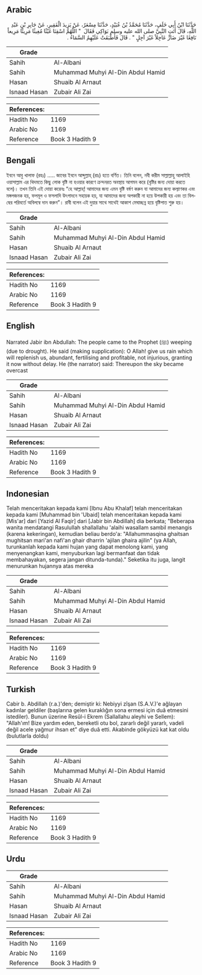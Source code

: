 ## Arabic


<div dir="rtl" lang="ar" style={{fontSize:'larger',backgroundColor:'#f8f9fa',padding:20}}>
حَدَّثَنَا ابْنُ أَبِي خَلَفٍ، حَدَّثَنَا مُحَمَّدُ بْنُ عُبَيْدٍ، حَدَّثَنَا مِسْعَرٌ، عَنْ يَزِيدَ الْفَقِيرِ، عَنْ جَابِرِ بْنِ عَبْدِ اللَّهِ، قَالَ أَتَتِ النَّبِيَّ صلى الله عليه وسلم بَوَاكِي فَقَالَ ‏ "‏ اللَّهُمَّ اسْقِنَا غَيْثًا مُغِيثًا مَرِيئًا مَرِيعاً نَافِعًا غَيْرَ ضَارٍّ عَاجِلاً غَيْرَ آجِلٍ ‏"‏ ‏.‏ قَالَ فَأَطْبَقَتْ عَلَيْهِمُ السَّمَاءُ ‏.‏
</div>
<div style={{backgroundColor:'#f8f9fa',padding:20, marginBottom: 10}}><table> <thead> <tr> <th>Grade</th> <th></th> </tr> </thead> <tbody> <tr><td>Sahih</td><td>Al-Albani</td></tr><tr><td>Sahih</td><td>Muhammad Muhyi Al-Din Abdul Hamid</td></tr><tr><td>Hasan</td><td>Shuaib Al Arnaut</td></tr><tr><td>Isnaad Hasan</td><td>Zubair Ali Zai</td></tr></tbody></table><table> <thead> <tr> <th>References:</th> <th></th> </tr> </thead> <tbody><tr><td>Hadith No</td><td>1169</td></tr><tr><td>Arabic No</td><td>1169</td></tr><tr><td>Reference</td><td>Book 3 Hadith 9</td></tr></tbody></table></div>

## Bengali


<div dir="ltr" lang="bn" style={{fontSize:'larger',backgroundColor:'#f8f9fa',padding:20}}>
ইবনে আবু খালাফ (রহঃ) ..... জাবের ইবনে আব্দুল্লাহ্‌ (রাঃ) হতে বর্ণিত। তিনি বলেন, নবী করীম সাল্লাল্লাহু আলাইহি ওয়াসাল্লাম এর খিদমতে কিছু লোক বৃষ্টি না হওয়ার কারণে ক্রন্দনরত অবস্থায় আগমন করে (বৃষ্টির জন্য দোয়া করতে বলে)। তখন তিনি এই দোয়া করেনঃ “হে আল্লাহ্‌! আমাদের জন্য এমন বৃষ্টি বর্ষণ করুন যা আমাদের জন্য কল্যাণকর এবং মঙ্গলজনক হয়, ফলমূল ও ফসলাদি উৎপাদনে সহায়ক হয়, যা আমাদের জন্য অপকারী না হয়ে উপকারী হয় এবং তা বিলম্বের পরিবর্তে অবিলম্বে দান করুন”। রাবী বলেন এই দুয়ার সাথে সাথেই আকাশ মেঘাচ্ছন্ন হয়ে বৃষ্টিপাত শুরু হয়।
</div>
<div style={{backgroundColor:'#f8f9fa',padding:20, marginBottom: 10}}><table> <thead> <tr> <th>Grade</th> <th></th> </tr> </thead> <tbody> <tr><td>Sahih</td><td>Al-Albani</td></tr><tr><td>Sahih</td><td>Muhammad Muhyi Al-Din Abdul Hamid</td></tr><tr><td>Hasan</td><td>Shuaib Al Arnaut</td></tr><tr><td>Isnaad Hasan</td><td>Zubair Ali Zai</td></tr></tbody></table><table> <thead> <tr> <th>References:</th> <th></th> </tr> </thead> <tbody><tr><td>Hadith No</td><td>1169</td></tr><tr><td>Arabic No</td><td>1169</td></tr><tr><td>Reference</td><td>Book 3 Hadith 9</td></tr></tbody></table></div>

## English


<div dir="ltr" lang="en" style={{fontSize:'larger',backgroundColor:'#f8f9fa',padding:20}}>
Narrated Jabir ibn Abdullah: The people came to the Prophet (ﷺ) weeping (due to drought). He said (making supplication): O Allah! give us rain which will replenish us, abundant, fertilising and profitable, not injurious, granting it now without delay. He (the narrator) said: Thereupon the sky became overcast
</div>
<div style={{backgroundColor:'#f8f9fa',padding:20, marginBottom: 10}}><table> <thead> <tr> <th>Grade</th> <th></th> </tr> </thead> <tbody> <tr><td>Sahih</td><td>Al-Albani</td></tr><tr><td>Sahih</td><td>Muhammad Muhyi Al-Din Abdul Hamid</td></tr><tr><td>Hasan</td><td>Shuaib Al Arnaut</td></tr><tr><td>Isnaad Hasan</td><td>Zubair Ali Zai</td></tr></tbody></table><table> <thead> <tr> <th>References:</th> <th></th> </tr> </thead> <tbody><tr><td>Hadith No</td><td>1169</td></tr><tr><td>Arabic No</td><td>1169</td></tr><tr><td>Reference</td><td>Book 3 Hadith 9</td></tr></tbody></table></div>

## Indonesian


<div dir="ltr" lang="id" style={{fontSize:'larger',backgroundColor:'#f8f9fa',padding:20}}>
Telah menceritakan kepada kami [Ibnu Abu Khalaf] telah menceritakan kepada kami [Muhammad bin 'Ubaid] telah menceritakan kepada kami [Mis'ar] dari [Yazid Al Faqir] dari [Jabir bin Abdillah] dia berkata; "Beberapa wanita mendatangi Rasulullah shallallahu 'alaihi wasallam sambil menangis (karena kekeringan), kemudian beliau berdo'a: "Allahummasqina ghaitsan mughitsan mari'an nafi'an ghair dharrin 'ajilan ghaira ajilin" (ya Allah, turunkanlah kepada kami hujan yang dapat menolong kami, yang menyenangkan kami, menyuburkan lagi bermanfaat dan tidak membahayakan, segera jangan ditunda-tunda)." Seketika itu juga, langit menurunkan hujannya atas mereka
</div>
<div style={{backgroundColor:'#f8f9fa',padding:20, marginBottom: 10}}><table> <thead> <tr> <th>Grade</th> <th></th> </tr> </thead> <tbody> <tr><td>Sahih</td><td>Al-Albani</td></tr><tr><td>Sahih</td><td>Muhammad Muhyi Al-Din Abdul Hamid</td></tr><tr><td>Hasan</td><td>Shuaib Al Arnaut</td></tr><tr><td>Isnaad Hasan</td><td>Zubair Ali Zai</td></tr></tbody></table><table> <thead> <tr> <th>References:</th> <th></th> </tr> </thead> <tbody><tr><td>Hadith No</td><td>1169</td></tr><tr><td>Arabic No</td><td>1169</td></tr><tr><td>Reference</td><td>Book 3 Hadith 9</td></tr></tbody></table></div>

## Turkish


<div dir="ltr" lang="tr" style={{fontSize:'larger',backgroundColor:'#f8f9fa',padding:20}}>
Cabir b. Abdillah (r.a.)'den; demiştir ki: Nebiyyi zîşan (S.A.V.)'e ağlayan kadınlar geldiler (başlarına gelen kuraklığın sona ermesi için duâ etmesini istediler). Bunun üzerine Resûl-i Ekrem (Sallallahu aleyhi ve Sellem): "Allah'ım! Bize yardım eden, bereketli otu bol, zararlı değil yararlı, vadeli değil acele yağmur ihsan et" diye duâ etti. Akabinde gökyüzü kat kat oldu (bulutlarla doldu)
</div>
<div style={{backgroundColor:'#f8f9fa',padding:20, marginBottom: 10}}><table> <thead> <tr> <th>Grade</th> <th></th> </tr> </thead> <tbody> <tr><td>Sahih</td><td>Al-Albani</td></tr><tr><td>Sahih</td><td>Muhammad Muhyi Al-Din Abdul Hamid</td></tr><tr><td>Hasan</td><td>Shuaib Al Arnaut</td></tr><tr><td>Isnaad Hasan</td><td>Zubair Ali Zai</td></tr></tbody></table><table> <thead> <tr> <th>References:</th> <th></th> </tr> </thead> <tbody><tr><td>Hadith No</td><td>1169</td></tr><tr><td>Arabic No</td><td>1169</td></tr><tr><td>Reference</td><td>Book 3 Hadith 9</td></tr></tbody></table></div>

## Urdu


<div dir="rtl" lang="ur" style={{fontSize:'larger',backgroundColor:'#f8f9fa',padding:20}}>

</div>
<div style={{backgroundColor:'#f8f9fa',padding:20, marginBottom: 10}}><table> <thead> <tr> <th>Grade</th> <th></th> </tr> </thead> <tbody> <tr><td>Sahih</td><td>Al-Albani</td></tr><tr><td>Sahih</td><td>Muhammad Muhyi Al-Din Abdul Hamid</td></tr><tr><td>Hasan</td><td>Shuaib Al Arnaut</td></tr><tr><td>Isnaad Hasan</td><td>Zubair Ali Zai</td></tr></tbody></table><table> <thead> <tr> <th>References:</th> <th></th> </tr> </thead> <tbody><tr><td>Hadith No</td><td>1169</td></tr><tr><td>Arabic No</td><td>1169</td></tr><tr><td>Reference</td><td>Book 3 Hadith 9</td></tr></tbody></table></div>